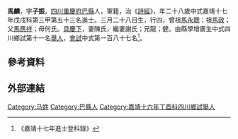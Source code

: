{{Otheruses|馬麟}}
{{明清人物信息框
| 姓名 = 馬麟
| 原名 =
| 圖片名稱= 
| 最高職務 =
| 國家 = 大明 
| 爵位 =
| 籍貫 = [[四川|四川]][[重慶府|重慶府]][[巴縣_(重慶)|巴縣]]
| 族裔 = 
| 字號 = 
| 諡號 =
| 出生日期 = 三月二十八日
| 出生地點 = 
| 逝世日期 = 不詳 
| 逝世地點 =
| 墓葬 =
| 配偶 = 陳氏謝氏
| 親屬 = 曾祖[[馬永聰|馬永聰]]，祖[[馬政|馬政]]，父[[馬應祥|馬應祥]]，母何氏
| 出身 =*嘉靖十七年戊戌科同進士出身
| 經歷 =
| 著作 = 
}}
'''馬麟'''{{BD|1511年||？年|}}，字'''子振'''，[[四川|四川]][[重慶府|重慶府]][[巴縣_(重慶)|巴縣]]人，軍籍，治《[[詩經|詩經]]》，年二十八歲中式嘉靖十七年戊戌科第三甲第五十三名進士。三月二十八日生，行四，曾祖[[馬永聰|馬永聰]]；祖[[馬政|馬政]]；父[[馬應祥|馬應祥]]；母何氏。[[具慶下|具慶下]]，妻陳氏，繼妻謝氏；兄龍；健。由縣學增廣生中式四川鄉試第十一名[[舉人|舉人]]，[[會試|會試]]中式第一百八十七名<ref>《嘉靖十七年進士登科錄》</ref>。

== 參考資料 ==
{{Reflist}}

== 外部連結 ==

{{嘉靖十七年戊戌科殿试金榜}}

{{Authority control}}

{{DEFAULTSORT:M}}
[[Category:马姓|Category:马姓]]
[[Category:巴縣人|Category:巴縣人]]
[[Category:嘉靖十六年丁酉科四川鄉試舉人|Category:嘉靖十六年丁酉科四川鄉試舉人]]